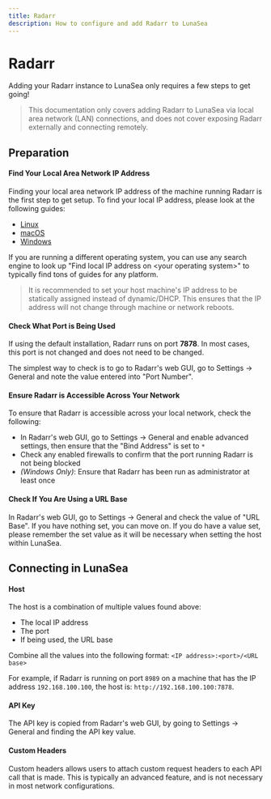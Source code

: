 ```yaml
---
title: Radarr
description: How to configure and add Radarr to LunaSea
---
```


# Radarr

Adding your Radarr instance to LunaSea only requires a few steps to get going!

> This documentation only covers adding Radarr to LunaSea via local area network (LAN) connections, and does not cover exposing Radarr externally and connecting remotely.

## Preparation

#### Find Your Local Area Network IP Address

Finding your local area network IP address of the machine running Radarr is the first step to get setup. To find your local IP address, please look at the following guides:

- [Linux](https://ubuntuhandbook.org/index.php/2020/07/find-ip-address-ubuntu-20-04/)
- [macOS](https://osxdaily.com/2010/11/21/find-ip-address-mac/)
- [Windows](https://support.microsoft.com/en-us/windows/find-your-ip-address-in-windows-f21a9bbc-c582-55cd-35e0-73431160a1b9)

If you are running a different operating system, you can use any search engine to look up "Find local IP address on \<your operating system\>" to typically find tons of guides for any platform.

> It is recommended to set your host machine's IP address to be statically assigned instead of dynamic/DHCP. This ensures that the IP address will not change through machine or network reboots.

#### Check What Port is Being Used

If using the default installation, Radarr runs on port **7878**. In most cases, this port is not changed and does not need to be changed.

The simplest way to check is to go to Radarr's web GUI, go to Settings -> General and note the value entered into "Port Number".

#### Ensure Radarr is Accessible Across Your Network

To ensure that Radarr is accessible across your local network, check the following:

- In Radarr's web GUI, go to Settings -> General and enable advanced settings, then ensure that the "Bind Address" is set to `*`
- Check any enabled firewalls to confirm that the port running Radarr is not being blocked
- _(Windows Only)_: Ensure that Radarr has been run as administrator at least once

#### Check If You Are Using a URL Base

In Radarr's web GUI, go to Settings -> General and check the value of "URL Base". If you have nothing set, you can move on. If you do have a value set, please remember the set value as it will be necessary when setting the host within LunaSea.

## Connecting in LunaSea

#### Host

The host is a combination of multiple values found above:

- The local IP address
- The port
- If being used, the URL base

Combine all the values into the following format: `<IP address>:<port>/<URL base>`

For example, if Radarr is running on port `8989` on a machine that has the IP address `192.168.100.100`, the host is: `http://192.168.100.100:7878`.

#### API Key

The API key is copied from Radarr's web GUI, by going to Settings -> General and finding the API key value.

#### Custom Headers

Custom headers allows users to attach custom request headers to each API call that is made. This is typically an advanced feature, and is not necessary in most network configurations.
